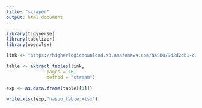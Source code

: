 ```yaml
---
title: "scraper"
output: html_document
---
```


```r
library(tidyverse)
library(tabulizer)
library(openxlsx)
```

```r
link <- "https://higherlogicdownload.s3.amazonaws.com/NASBO/9d2d2db1-c943-4f1b-b750-0fca152d64c2/UploadedImages/SER%20Archive/2019_State_Expenditure_Report-S.pdf"

table <- extract_tables(link,
               pages = 16,
               method = "stream")

exp <- as.data.frame(table[[1]])

write.xlsx(exp,"nasbo_table.xlsx")
```

